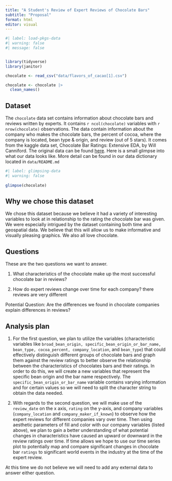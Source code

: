 ```yaml
---
title: "A Student's Review of Expert Reviews of Chocolate Bars"
subtitle: "Proposal"
format: html
editor: visual
---
```


```r
#| label: load-pkgs-data
#| warning: false
#| message: false


library(tidyverse)
library(janitor)

chocolate <- read_csv("data/flavors_of_cacao[1].csv")

chocolate <- chocolate |>
  clean_names()

```

## Dataset

The `chocolate` data set contains information about chocolate bars and reviews written by experts. It contains `r ncol(chocolate)` variables with `r nrow(chocolate)` observations. The data contain information about the company who makes the chocolate bars, the percent of cocoa, where the company is located, bean type & origin, and review (out of 5 stars). It comes from the kaggle data set, Chocolate Bar Ratings: Extensive EDA, by Will Canniford. The original data can be found [here](https://www.kaggle.com/code/willcanniford/chocolate-bar-ratings-extensive-eda/data). Here is a small glimpse into what our data looks like. More detail can be found in our data dictionary located in `data/README.md`

```r
#| label: glimpsing-data
#| warning: false
 
glimpse(chocolate)
```

## Why we chose this dataset

We chose this dataset because we believe it had a variety of interesting variables to look at in relationship to the rating the chocolate bar was given. We were especially intrigued by the dataset containing both time and geospatial data. We believe that this will allow us to make informative and visually pleasing graphics. We also all love chocolate.

## Questions

These are the two questions we want to answer.

1. What characteristics of the chocolate make up the most successful chocolate bar in reviews?

2. How do expert reviews change over time for each company?
there reviews are very different

Potential Question: Are the differences we found in chocolate companies explain differences in reviews?

## Analysis plan

1. For the first question, we plan to utilize the variables (characteristic variables like `broad_bean_origin, specific_bean_origin_or_bar_name, bean_type, cocoa_percent, company_location`, and `bean_type`) that could effectively distinguish different groups of chocolate bars and graph them against the review ratings to better observe the relationship between the characteristics of chocolates bars and their ratings. In order to do this, we will create a new variables that represent the specific bean origin and the bar name respectively. 
The `specific_bean_origin_or_bar_name` variable contains varying information and for certain values so we will need to split the character string to obtain the data needed. 


2. With regards to the second question, we will make use of the `review_date` on the x axis, `rating` on the y-axis, and company variables (`company_location` and `company_maker_if_known`) to observe how the expert reviews for different companies vary over time. Then using aesthetic parameters of fill and color with our company variables (listed above), we plan to gain a better understanding of what potential changes in characteristics have caused an upward or downward in the review ratings over time. 
If time allows we hope to use our time series plot to potentially map and compare significant changes in chocolate bar `ratings` to significant world events in the industry at the time of the expert review. 


At this time we do not believe we will need to add any external data to answer either question.
